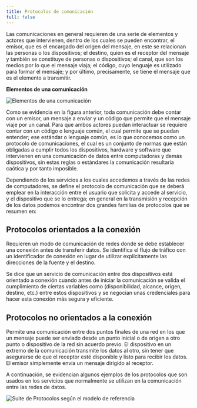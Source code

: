```yaml
---
title: Protocolos de comunicación
full: false
---
```


Las comunicaciones en general requieren de una serie de elementos y actores que intervienen, dentro de los cuales se pueden encontrar, el emisor, que es el encargado del origen del mensaje, en este se relacionan las personas o los dispositivos; el destino, quien es el receptor del mensaje y también se constituye de personas o dispositivos; el canal, que son los medios por lo que el mensaje viaja; el código, cuyo lenguaje es utilizado para formar el mensaje; y por último, precisamente, se tiene el mensaje que es el elemento a transmitir.

**Elementos de una comunicación**

![Elementos de una comunicación](/images/conceptos-basicos-de-redes-y-networking/008.svg)

Como se evidencia en la figura anterior, toda comunicación debe contar con un emisor, un mensaje a enviar y un código que permite que el mensaje viaje por un canal. Para que ambos actores puedan interactuar se requiere contar con un código o lenguaje común, el cual permite que se puedan entender; ese estándar o lenguaje común, es lo que conocemos como un protocolo de comunicaciones, el cual es un conjunto de normas que están obligadas a cumplir todos los dispositivos, hardware y software que intervienen en una comunicación de datos entre computadoras y demás dispositivos, sin estas reglas o estándares la comunicación resultaría caótica y por tanto imposible.

Dependiendo de los servicios a los cuales accedemos a través de las redes de computadores, se define el protocolo de comunicación que se deberá emplear en la interacción entre el usuario que solicita y accede al servicio, y el dispositivo que se lo entrega; en general en la transmisión y recepción de los datos podemos encontrar dos grandes familias de protocolos que se resumen en:

## Protocolos orientados a la conexión

Requieren un modo de comunicación de redes donde se debe establecer una conexión antes de transferir datos. Se identifica el flujo de tráfico con un identificador de conexión en lugar de utilizar explícitamente las direcciones de la fuente y el destino.

Se dice que un servicio de comunicación entre dos dispositivos está orientado a conexión cuando antes de iniciar la comunicación se valida el cumplimiento de ciertas variables como (disponibilidad, alcance, origen, destino, etc.) entre estos dispositivos y se negocian unas credenciales para hacer esta conexión más segura y eficiente.

## Protocolos no orientados a la conexión

Permite una comunicación entre dos puntos finales de una red en los que un mensaje puede ser enviado desde un punto inicial o de origen a otro punto o dispositivo de la red sin acuerdo previo. El dispositivo en un extremo de la comunicación transmite los datos al otro, sin tener que asegurarse de que el receptor esté disponible y listo para recibir los datos. El emisor simplemente envía un mensaje dirigido al receptor.

A continuación, se evidencian algunos ejemplos de los protocolos que son usados en los servicios que normalmente se utilizan en la comunicación entre las redes de datos.

![Suite de Protocolos según el modelo de referencia](/images/conceptos-basicos-de-redes-y-networking/009.svg)